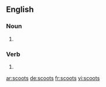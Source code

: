 ==English==

===Noun===
{{head|en|noun plural form}}

# {{plural of|scoot|lang=en}}

===Verb===
{{head|en|verb form}}

# {{en-third-person singular of|scoot}}

[[ar:scoots]]
[[de:scoots]]
[[fr:scoots]]
[[vi:scoots]]